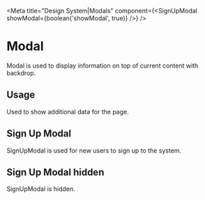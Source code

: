 
<Meta title="Design System|Modals" component={<SignUpModal showModal={boolean('showModal', true)} />} />

# Modal

Modal is used to display information on top of current content with backdrop.

## Usage

Used to show additional data for the page.

## Sign Up Modal

SignUpModal is used for new users to sign up to the system.

<Preview withToolbar>
  <Story name="signUp">
    <SignUpModal showModal={boolean('showModal', true)} />
  </Story>
</Preview>

## Sign Up Modal hidden

SignUpModal is hidden.

<Preview withToolbar>
  <Story name="hidden">
    <SignUpModal showModal={boolean('showModal', false)} />
  </Story>
</Preview>
